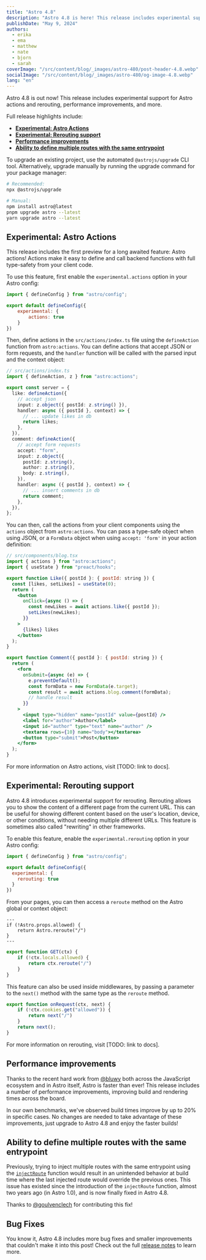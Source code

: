 ```yaml
---
title: "Astro 4.8"
description: "Astro 4.8 is here! This release includes experimental support for Astro actions and rerouting, performance improvements, and more."
publishDate: "May 9, 2024"
authors:
  - erika
  - ema
  - matthew
  - nate
  - bjorn
  - sarah
coverImage: "/src/content/blog/_images/astro-480/post-header-4.8.webp"
socialImage: "/src/content/blog/_images/astro-480/og-image-4.8.webp"
lang: "en"
---
```



<BlogSummary>
Astro 4.8 is out now! This release includes experimental support for Astro actions and rerouting, performance improvements, and more.
</BlogSummary>

Full release highlights include:

- [**Experimental: Astro Actions**](#experimental-astro-actions)
- [**Experimental: Rerouting support**](#experimental-rerouting-support)
- [**Performance improvements**](#performance-improvements)
- [**Ability to define multiple routes with the same entrypoint**](#ability-to-define-multiple-routes-with-the-same-entrypoint)

To upgrade an existing project, use the automated `@astrojs/upgrade` CLI tool. Alternatively, upgrade manually by running the upgrade command for your package manager:

```sh
# Recommended:
npx @astrojs/upgrade

# Manual:
npm install astro@latest
pnpm upgrade astro --latest
yarn upgrade astro --latest
```

## Experimental: Astro Actions

This release includes the first preview for a long awaited feature: Astro actions! Actions make it easy to define and call backend functions with full type-safety from your client code.

To use this feature, first enable the `experimental.actions` option in your Astro config:

```js
import { defineConfig } from "astro/config";

export default defineConfig({
	experimental: {
		actions: true
	}
})
```

Then, define actions in the `src/actions/index.ts` file using the `defineAction` function from `astro:actions`. You can define actions that accept JSON or form requests, and the `handler` function will be called with the parsed input and the context object:

```ts
// src/actions/index.ts
import { defineAction, z } from "astro:actions";

export const server = {
  like: defineAction({
    // accept json
    input: z.object({ postId: z.string() }),
    handler: async ({ postId }, context) => {
      // ... update likes in db
      return likes;
    },
  }),
  comment: defineAction({
    // accept form requests
    accept: "form",
    input: z.object({
      postId: z.string(),
      author: z.string(),
      body: z.string(),
    }),
    handler: async ({ postId }, context) => {
      // ... insert comments in db
      return comment;
    },
  }),
};
```

You can then, call the actions from your client components using the `actions` object from `astro:actions`. You can pass a type-safe object when using JSON, or a `FormData` object when using `accept: 'form'` in your action definition:

```jsx
// src/components/blog.tsx
import { actions } from "astro:actions";
import { useState } from "preact/hooks";

export function Like({ postId }: { postId: string }) {
  const [likes, setLikes] = useState(0);
  return (
    <button
      onClick={async () => {
        const newLikes = await actions.like({ postId });
        setLikes(newLikes);
      }}
    >
      {likes} likes
    </button>
  );
}

export function Comment({ postId }: { postId: string }) {
  return (
    <form
      onSubmit={async (e) => {
        e.preventDefault();
        const formData = new FormData(e.target);
        const result = await actions.blog.comment(formData);
        // handle result
      }}
    >
      <input type="hidden" name="postId" value={postId} />
      <label for="author">Author</label>
      <input id="author" type="text" name="author" />
      <textarea rows={10} name="body"></textarea>
      <button type="submit">Post</button>
    </form>
  );
}
```

For more information on Astro actions, visit [TODO: link to docs].

## Experimental: Rerouting support

Astro 4.8 introduces experimental support for rerouting. Rerouting allows you to show the content of a different page from the current URL. This can be useful for showing different content based on the user's location, device, or other conditions, without needing multiple different URLs. This feature is sometimes also called "rewriting" in other frameworks.

To enable this feature, enable the `experimental.rerouting` option in your Astro config:

```js
import { defineConfig } from "astro/config";

export default defineConfig({
  experimental: {
    rerouting: true
  }
})
```

From your pages, you can then access a `reroute` method on the Astro global or context object:

```astro
---
if (!Astro.props.allowed) {
	return Astro.reroute("/")
}
---
```

```ts
export function GET(ctx) {
	if (!ctx.locals.allowed) {
		return ctx.reroute("/")
	}
}
```

This feature can also be used inside middlewares, by passing a parameter to the `next()` method with the same type as the `reroute` method.

```ts
export function onRequest(ctx, next) {
	if (!ctx.cookies.get("allowed")) {
		return next("/")
	}
	return next();
}
```

For more information on rerouting, visit [TODO: link to docs].

## Performance improvements

Thanks to the recent hard work from [@bluwy](https://github.com/bluwy) both across the JavaScript ecosystem and in Astro itself, Astro is faster than ever! This release includes a number of performance improvements, improving build and rendering times across the board.

In our own benchmarks, we've observed build times improve by up to 20% in specific cases. No changes are needed to take advantage of these improvements, just upgrade to Astro 4.8 and enjoy the faster builds!

## Ability to define multiple routes with the same entrypoint

Previously, trying to inject multiple routes with the same entrypoint using the [`injectRoute`](https://docs.astro.build/en/reference/integrations-reference/#injectroute-option) function would result in an unintended behavior at build time where the last injected route would override the previous ones. This issue has existed since the introduction of the `injectRoute` function, almost two years ago (in Astro 1.0), and is now finally fixed in Astro 4.8.

Thanks to [@goulvenclech](https://github.com/goulvenclech) for contributing this fix!

## Bug Fixes

You know it, Astro 4.8 includes more bug fixes and smaller improvements that couldn't make it into this post! Check out the full [release notes](https://github.com/withastro/astro/blob/refs/heads/main/packages/astro/CHANGELOG.md#480) to learn more.
